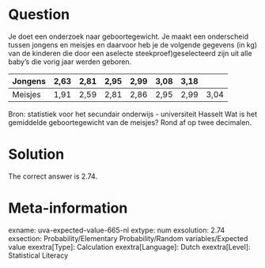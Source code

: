 Question
========

Je doet een onderzoek naar geboortegewicht. Je maakt een onderscheid tussen jongens en meisjes en daarvoor heb je de volgende gegevens (in kg) van de kinderen die door een aselecte steekproef)geselecteerd zijn uit alle baby's die vorig jaar werden geboren.

|Jongens|2,63|2,81|2,95|2,99|3,08|3,18| |
|-|-|-|-|-|-|-|-|
|Meisjes|1,91|2,59|2,81|2,86|2,95|2,99|3,04|

Bron: statistiek voor het secundair onderwijs - universiteit Hasselt
Wat is het gemiddelde geboortegewicht van de meisjes? Rond af op twee decimalen. 

Solution
========

The correct answer is 2.74.

Meta-information
================
exname: uva-expected-value-665-nl 
extype: num 
exsolution: 2.74 
exsection: Probability/Elementary Probability/Random variables/Expected value 
exextra[Type]: Calculation 
exextra[Language]: Dutch 
exextra[Level]: Statistical Literacy 

